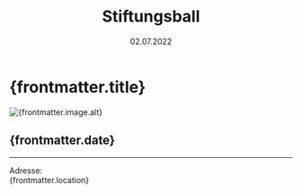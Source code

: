 ﻿---
draft: false
history: true
layout: ../../layouts/BlogLayout.astro
publishedDate: 2022-07-02
date: 02.07.2022
uhrzeit: 
title: Stiftungsball
description: 
location: 
keywords: 
link: 
linktext: 
image:
  src: /images/ical.png
  alt: mmt
---

#  {frontmatter.title}

<div id="toc">
    <Image
      src={frontmatter.image.src}
      width={1000}
      height="auto"
      quality={95}
      format = "webp"
      class = "rounded-xl"
      alt={frontmatter.image.alt}
    />
</div>

## {frontmatter.date}



---


Adresse: <br /> {frontmatter.location}
<br />
